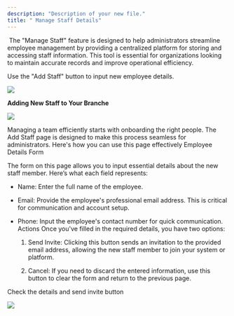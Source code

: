 ```yaml
---
description: "Description of your new file."
title: " Manage Staff Details"
---
```


 The "Manage Staff" feature is designed to help administrators streamline employee management by providing a centralized platform for storing and accessing staff information. This tool is essential for organizations looking to maintain accurate records and improve operational efficiency.

Use the "Add Staff" button to input new employee details.

![](/AddStaff.png)

**Adding New Staff to Your Branche**

![](/EmployeeDetails.png)

Managing a team efficiently starts with onboarding the right people. The Add Staff page is designed to make this process seamless for administrators. Here's how you can use this page effectively Employee Details Form

The form on this page allows you to input essential details about the new staff member. Here’s what each field represents:

* Name: Enter the full name of the employee.

* Email: Provide the employee's professional email address. This is critical for communication and account setup.

* Phone: Input the employee's contact number for quick communication. Actions Once you've filled in the required details, you have two options:

  1. Send Invite: Clicking this button sends an invitation to the provided email address, allowing the new staff member to join your system or platform.

  2. Cancel: If you need to discard the entered information, use this button to clear the form and return to the previous page.

Check the details and send invite button

![](/sendinvite.png)